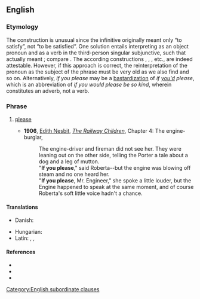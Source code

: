 ==English==

===Etymology===
The construction is unusual since the infinitive {{m|en|to [[please]]}} originally meant only “to satisfy”, not “to be satisfied”. One solution entails interpreting {{m|en|you}} as an object pronoun and {{m|en||please}} as a verb in the third-person singular subjunctive, such that {{m|en||if you please}} actually meant {{m|en||if it may please you}}; compare {{cog|fr|s'il vous plaît}}. The according constructions {{m|en||if [[thee]] please}}, {{m|en|if [[him]] please}}, {{m|en|if [[them]] please}}, etc., are indeed attestable. However, if this approach is correct, the reinterpretation of the pronoun as the subject of the phrase must be very old as we also find {{m|en|if [[thou]] please}} and so on. Alternatively, ''if you please'' may be a [[bastardization]] of ''if [[you'd]] please'', which is an abbreviation of ''if you would please be so kind'', wherein {{m|en|[[please]]}} constitutes an adverb, not a verb.

===Phrase===
{{head|en|phrase}}

# {{lb|en|dated|formal}} [[please]]
#* '''1906''', [[w:Edith Nesbit|Edith Nesbit]], ''[[s:The Railway Children/Chapter 4|The Railway Children]]'', Chapter 4: The engine-burglar,
#*: The engine-driver and fireman did not see her. They were leaning out on the other side, telling the Porter a tale about a dog and a leg of mutton.<br>
#*: "'''If you please'''," said Roberta--but the engine was blowing off steam and no one heard her.<br>
#*: "'''If you please''', Mr. Engineer," she spoke a little louder, but the Engine happened to speak at the same moment, and of course Roberta's soft little voice hadn't a chance.

====Translations====
{{trans-top|(dated, formal) please}}
* Danish: {{t|da|om du vil være så venlig}}
{{trans-mid}}
* Hungarian: {{t|hu|([[szíves]]) [[engedelmével]]/[[engedelmeddel]]}} {{q|the former is formal; the latter is informal}}
* Latin: {{t|la|[[sī]] [[vultis]]}}, {{t|la|sultis}}, {{t|la|sōdēs}}
{{trans-bottom}}

====References====
* {{R:Longman}}
* {{R:MWO}}
* {{R:Collins}}

[[Category:English subordinate clauses]]